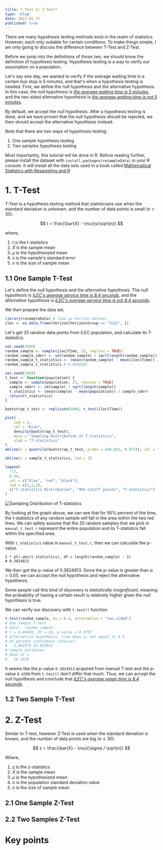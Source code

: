 ```yaml
---
title: T-Test or Z-Test?
type: 'blog'
date: 2021-05-17
published: true
---
```


There are many hypothesis testing methods exist in the realm of statistics.
However, each only suitable for certain conditions.
To make things simple, I am only going to discuss the difference between T-Test and Z-Test.

Before we jump into the definitions of those two, we should know the definition of hypothesis testing.
Hypothesis testing is a way to verify our assumption on a population.

Let's say one day, we wanted to verify if the average waiting time in a certain bus stop is 5 minutes,
and that's when a hypothesis testing is needed.
First, we define the null hypothesis and the alternative hypothesis.
In this case, the null hypothesis is <u>_the average waiting time is 5 minutes_</u>,
and the two sided alternative hypothesis is <u>_the average waiting time is not 5 minutes_</u>.

By default, we accept the null hypothesis.
After a hypothesis testing is done, and we have proven that the null hypothesis should be rejected, we then should accept the alternative hypothesis instead.

Note that there are two ways of hypothesis testing:

1. One sample hypothesis testing
2. Two samples hypothesis testing

Most importantly, this tutorial will be done in R.
Before reading further, please install the dataset with `install.packages(resampleData)` in your R console.
It will install all the data sets used in a book called [Mathematical Statistics with Resampling and R](https://sites.google.com/site/chiharahesterberg/home)

# 1. T-Test

T-Test is a hypothesis testing method that statisticians use when the standard deviation
is unknown, and the number of data points is small $(n < 30)$.

$$
t = \frac{\bar{X} - \mu}{s/\sqrt{n}}
$$

where,

1. $t$ is the t-statistics
2. $\bar{X}$ is the sample mean
3. $\mu$ is the hypothesized mean
4. $s$ is the sample's standard error
5. $n$ is the size of sample mean

## 1.1 One Sample T-Test

Let's define the _null hypothesis_ and the _alternative hypothesis_.
The _null hypothesis_ is <u>_ILEC's average service time is 8.4 seconds_</u>, and the _alternative hypothesis_ is <u>_ILEC's average service time is not 8.4 seconds_</u>.

We then prepare the data set,

```r:title=load_dataset.r
library(resampleData) # load up Verizon dataset
ilec <- as.data.frame(Verizon[Verizon$Group == "ILEC", ])
```

Let's get 25 random data points from ILEC population, and calculate its T-statistics.

```r:title=manual_t_test.r
set.seed(1998)
random_sample <- sample(ilec$Time, 25, replace = TRUE)
random_sample_sderr <- sd(random_sample) / sqrt(length(random_sample))
random_sample_t_statistics <- (mean(random_sample) - mean(ilec$Time)) / random_sample_sderr
random_sample_t_statistics # 0.8896381
```

```r:title=bootstrap_t_test.r
set.seed(1999)
t_test <- function(population) {
  sample <- sample(population, 25, replace = TRUE)
  sample_sderr <- sd(sample) / sqrt(length(sample))
  t_statistics <- (mean(sample) - mean(population)) / sample_sderr
  return(t_statistics)
}

bootstrap_t_test <- replicate(5000, t_test(ilec$Time))

plot(
    lwd = 2,
    col = "blue",
    density(bootstrap_t_test),
    main = "Sampling Distribution of T-statistics",
    xlab = "T-statistics"
)
abline(v = quantile(bootstrap_t_test, probs = c(0.025, 0.975)), col = "red", lwd = 2)

abline(v = sample_t_statistics, lwd = 2)

legend(
  -17,
  0.34,
  col = c("blue", "red", "black"),
  lwd = c(2,2,2),
  c("T-statistics Distribution", "95% Cutoff points", "T-statistics")
)
```

![Sampling Distribution of T-statistics](./distribution-of-t-statistics.png)

By looking at the graph above, we can see that for 95% percent of the time, the t-statistics of any random sample will fall in the area within the two red lines.
We can safely assume that the 25 random samples that we pick in `manual_t_test.r` represent the entire population and its T-statistics fall within the specified area.

With `t_statistics` value in `manual_t_test.r`, then we can calculate the p-value.

```r:title=calculate_pvalue
2 * pt(-abs(t_statistics), df = length(random_sample) - 1)
# 0.3824913
```

We then got the p-value of $0.3824913$.
Since the p-value is greater than $\alpha = 0.05$, we can accept the null hypothesis and reject the alternative hypothesis.

Some people call this kind of discovery is _statistically insignificant_, meaning the probability of having a certain result is relatively higher given the null hypothesis is true.

We can verify our discovery with `t.test()` function.

```r:title=t_test.r
t.test(random_sample, mu = 8.4, alternative = "two.sided")
# One Sample t-test
# data:  random_sample
# t = 0.89499, df = 24, p-value = 0.3797
# alternative hypothesis: true mean is not equal to 8.4
# 95 percent confidence interval:
#   5.862575 14.823025
# sample estimates:
# mean of x
#   10.3428
```

It seems like the p-value `0.3824913` acquired from manual T-test and the p-value `0.4299` from `t.test()` don't differ that much.
Thus, we can accept the null hypothesis and conclude that <u>_ILEC's average repair time is 8.4 seconds_</u>.

## 1.2 Two Sample T-Test

# 2. Z-Test

Similar to T-test, however Z-Test is used when the standard deviation is known,
and the number of data points are big $(n \geq 30)$.

$$
z = \frac{\bar{X} - \mu}{\sigma / \sqrt{n}}
$$

Where,

1. $z$ is the z-statistics
2. $\bar{X}$ is the sample mean
3. $\mu$ is the hypothesized mean
4. $\sigma$ is the population standard deviation value
5. $n$ is the size of sample mean

## 2.1 One Sample Z-Test

## 2.2 Two Samples Z-Test

# Key points
